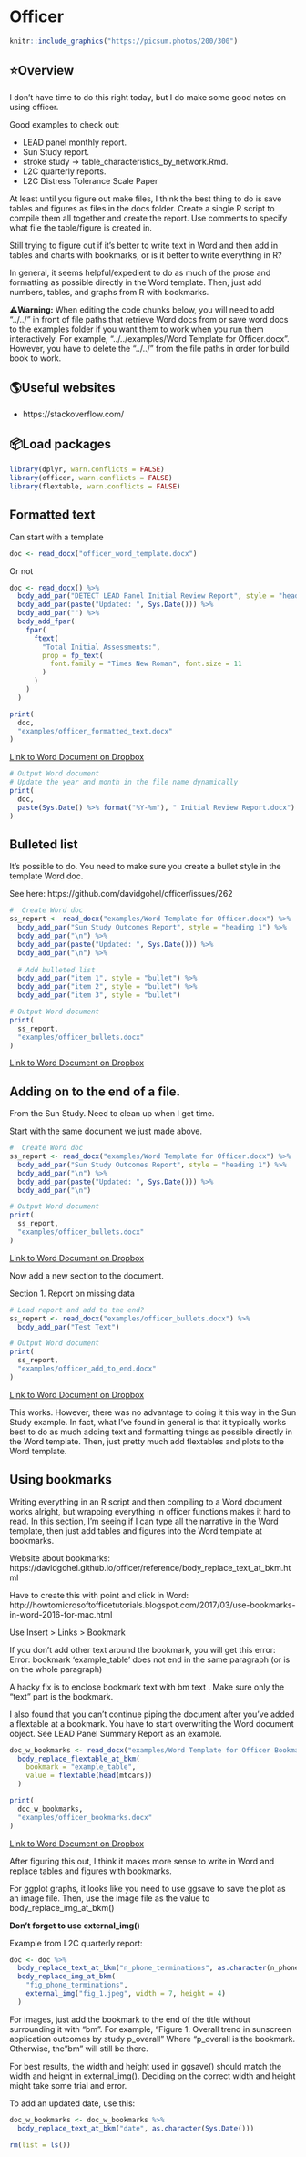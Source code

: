 # Officer

<!--
Hidden comments placeholder
-->

```r
knitr::include_graphics("https://picsum.photos/200/300")
```

## ⭐️Overview

I don't have time to do this right today, but I do make some good notes on using officer. 

Good examples to check out:

* LEAD panel monthly report.    
* Sun Study report.    
* stroke study -> table_characteristics_by_network.Rmd.    
* L2C quarterly reports.    
* L2C Distress Tolerance Scale Paper    

At least until you figure out make files, I think the best thing to do is save tables and figures as files in the docs folder. Create a single R script to compile them all together and create the report. Use comments to specify what file the table/figure is created in.

Still trying to figure out if it's better to write text in Word and then add in tables and charts with bookmarks, or is it better to write everything in R?

In general, it seems helpful/expedient to do as much of the prose and formatting as possible directly in the Word template. Then, just add numbers, tables, and graphs from R with bookmarks. 

<p class="warning"> ⚠️**Warning:** When editing the code chunks below, you will need to add "../../" in front of file paths that retrieve Word docs from or save word docs to the examples folder if you want them to work when you run them interactively. For example, "../../examples/Word Template for Officer.docx". However, you have to delete the "../../" from the file paths in order for build book to work. </p>

## 🌎Useful websites

* https://stackoverflow.com/


## 📦Load packages

```r
library(dplyr, warn.conflicts = FALSE)
library(officer, warn.conflicts = FALSE)
library(flextable, warn.conflicts = FALSE)
```


## Formatted text

Can start with a template

```r
doc <- read_docx("officer_word_template.docx")
```

Or not

```r
doc <- read_docx() %>%
  body_add_par("DETECT LEAD Panel Initial Review Report", style = "heading 1") %>%
  body_add_par(paste("Updated: ", Sys.Date())) %>%
  body_add_par("") %>%
  body_add_fpar(
    fpar(
      ftext(
        "Total Initial Assessments:",
        prop = fp_text(
          font.family = "Times New Roman", font.size = 11
        )
      )
    )
  )
```

```r
print(
  doc, 
  "examples/officer_formatted_text.docx"
)
```

[Link to Word Document on Dropbox](https://www.dropbox.com/s/3f8c0omkfahdc8l/officer_formatted_text.docx?dl=0)

```r
# Output Word document
# Update the year and month in the file name dynamically
print(
  doc, 
  paste(Sys.Date() %>% format("%Y-%m"), " Initial Review Report.docx")
)
```


## Bulleted list

It's possible to do. You need to make sure you create a bullet style in the template Word doc.

See here: https://github.com/davidgohel/officer/issues/262

```r
#  Create Word doc
ss_report <- read_docx("examples/Word Template for Officer.docx") %>%
  body_add_par("Sun Study Outcomes Report", style = "heading 1") %>% 
  body_add_par("\n") %>% 
  body_add_par(paste("Updated: ", Sys.Date())) %>% 
  body_add_par("\n") %>% 
  
  # Add bulleted list
  body_add_par("item 1", style = "bullet") %>%
  body_add_par("item 2", style = "bullet") %>%
  body_add_par("item 3", style = "bullet")
```

```r
# Output Word document
print(
  ss_report, 
  "examples/officer_bullets.docx"
)
```

[Link to Word Document on Dropbox](https://www.dropbox.com/s/qc57o5oa54hqnev/officer_bullets.docx?dl=0)


## Adding on to the end of a file. 

From the Sun Study. Need to clean up when I get time.

Start with the same document we just made above. 

```r
#  Create Word doc
ss_report <- read_docx("examples/Word Template for Officer.docx") %>%
  body_add_par("Sun Study Outcomes Report", style = "heading 1") %>% 
  body_add_par("\n") %>% 
  body_add_par(paste("Updated: ", Sys.Date())) %>% 
  body_add_par("\n")
```

```r
# Output Word document
print(
  ss_report, 
  "examples/officer_bullets.docx"
)
```

[Link to Word Document on Dropbox](https://www.dropbox.com/s/qc57o5oa54hqnev/officer_bullets.docx?dl=0)

Now add a new section to the document. 

Section 1. Report on missing data 

```r
# Load report and add to the end?
ss_report <- read_docx("examples/officer_bullets.docx") %>%
  body_add_par("Test Text")
```

```r
# Output Word document
print(
  ss_report, 
  "examples/officer_add_to_end.docx"
)
```

[Link to Word Document on Dropbox](https://www.dropbox.com/s/ucnt8pm3r28qj42/officer_add_to_end.docx?dl=0)

This works. However, there was no advantage to doing it this way in the Sun Study example. In fact, what I've found in general is that it typically works best to do as much adding text and formatting things as possible directly in the Word template. Then, just pretty much add flextables and plots to the Word template. 


## Using bookmarks

Writing everything in an R script and then compiling to a Word document works alright, but wrapping everything in officer functions makes it hard to read. In this section, I'm seeing if I can type all the narrative in the Word template, then just add tables and figures into the Word template at bookmarks.

Website about bookmarks: https://davidgohel.github.io/officer/reference/body_replace_text_at_bkm.html

Have to create this with point and click in Word: http://howtomicrosoftofficetutorials.blogspot.com/2017/03/use-bookmarks-in-word-2016-for-mac.html

Use Insert > Links > Bookmark

If you don't add other text around the bookmark, you will get this error: Error: bookmark 'example_table' does not end in the same paragraph (or is on the whole paragraph)

A hacky fix is to enclose bookmark text with bm text <bm>. Make sure only the "text" part is the bookmark.

I also found that you can't continue piping the document after you've added a flextable at a bookmark. You have to start overwriting the Word document object. See LEAD Panel Summary Report as an example.

```r
doc_w_bookmarks <- read_docx("examples/Word Template for Officer Bookmarks.docx") %>% 
  body_replace_flextable_at_bkm(
    bookmark = "example_table",
    value = flextable(head(mtcars))
  )

print(
  doc_w_bookmarks,
  "examples/officer_bookmarks.docx"
)
```

[Link to Word Document on Dropbox](https://www.dropbox.com/s/drgw3okcqwp9eqy/officer_bookmarks.docx?dl=0)

After figuring this out, I think it makes more sense to write in Word and replace tables and figures with bookmarks.

For ggplot graphs, it looks like you need to use ggsave to save the plot as an image file. Then, use the image file as the value to body_replace_img_at_bkm()

**Don't forget to use external_img()**

Example from L2C quarterly report: 

```r
doc <- doc %>% 
  body_replace_text_at_bkm("n_phone_terminations", as.character(n_phone_terminations)) %>% 
  body_replace_img_at_bkm(
    "fig_phone_terminations", 
    external_img("fig_1.jpeg", width = 7, height = 4)
  )
```


For images, just add the bookmark to the end of the title without surrounding it with "bm". For example, "Figure 1. Overall trend in sunscreen application outcomes by study p_overall" Where "p_overall is the bookmark. Otherwise, the "bm" will still be there.

For best results, the width and height used in ggsave() should match the width and height in external_img(). Deciding on the correct width and height might take some trial and error.

To add an updated date, use this:

```r
doc_w_bookmarks <- doc_w_bookmarks %>% 
  body_replace_text_at_bkm("date", as.character(Sys.Date()))
```


<!--
Clean up and add session info
-->

```r
rm(list = ls())
```


